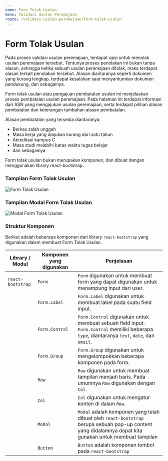 ```yaml
---
name: Form Tolak Usulan
menu: Validasi Usulan Peremajaan
route: /validasi-usulan-peremajaan/form-tolak-usulan
---
```


# Form Tolak Usulan

Pada proses validasi usulan peremajaan, terdapat
opsi untuk menolak usulan peremajaan tersebut.
Tentunya proses penolakan ini bukan tanpa alasan, sehingga
ketika sebuah usulan peremajaan ditolak, maka terdapat alasan
terkait penolakan tersebut. Alasan diantaranya seperti dokumen yang
kurang lengkap, terdapat kesalahan saat menyantumkan dokumen
pendukung, dan sebagainya.

Form tolak usulan atau pengajuan pembatalan usulan ini
menjelaskan proses pembatalan usulan peremajaan. Pada halaman
ini terdapat informasi dari ASN yang mengajukan usulan peremajaan,
serta terdapat pilihan alasan pembatalan dan keterangan tambahan
alasan pembatalan.

Alasan pembatalan yang tersedia diantaranya:

- Berkas salah unggah
- Masa kerja yang diajukan kurang dari satu tahun
- Akreditasi kampus C
- Masa studi melebihi batas waktu tugas belajar
- dan sebagainya

Form tolak usulan bukan merupakan komponen, dan dibuat dengan menggunakan library react-bootstrap.

### Tampilan Form Tolak Usulan

![Form Tolak Usulan](../../src/img/Form_TolakUsul.png)

### Tampilan Modal Form Tolak Usulan

![Modal Form Tolak Usulan](../../src/img/Modal_TolakUsul.png)

### Struktur Komponen

Berikut adalah beberapa komponen
dari library `react-bootstrap` yang
digunakan dalam membuat Form Tolak Usulan.

| Library / Modul   | Komponen yang digunakan | Penjelasan                                                                                                                                              |
| ----------------- | ----------------------- | ------------------------------------------------------------------------------------------------------------------------------------------------------- |
| `react-bootstrap` | `Form`                  | `Form` digunakan untuk membuat form yang dapat digunakan untuk menampung input dari user.                                                               |
|                   | `Form.Label`            | `Form.Label` digunakan untuk membuat label pada suatu field input.                                                                                      |
|                   | `Form.Control`          | `Form.Control` digunakan untuk membuat sebuah field input. `Form.Control` memiliki beberapa `type`, diantaranya `text`, `date`, dan `email`.            |
|                   | `Form.Group`            | `Form.Group` digunakan untuk mengelompokkan beberapa komponen pada form.                                                                                |
|                   | `Row`                   | `Row` digunakan untuk membuat tampilan menjadi baris. Pada umumnya `Row` digunakan dengan `Col`.                                                        |
|                   | `Col`                   | `Col` digunakan untuk mengatur konten di dalam `Row`.                                                                                                   |
|                   | `Modal`                 | `Modal` adalah komponen yang telah dibuat oleh `react-bootstrap` berupa sebuah pop-up content yang didalamnya dapat kita gunakan untuk membuat tampilan |
|                   | `Button`                | `Button` adalah komponen tombol pada `react-bootstrap`                                                                                                  |
